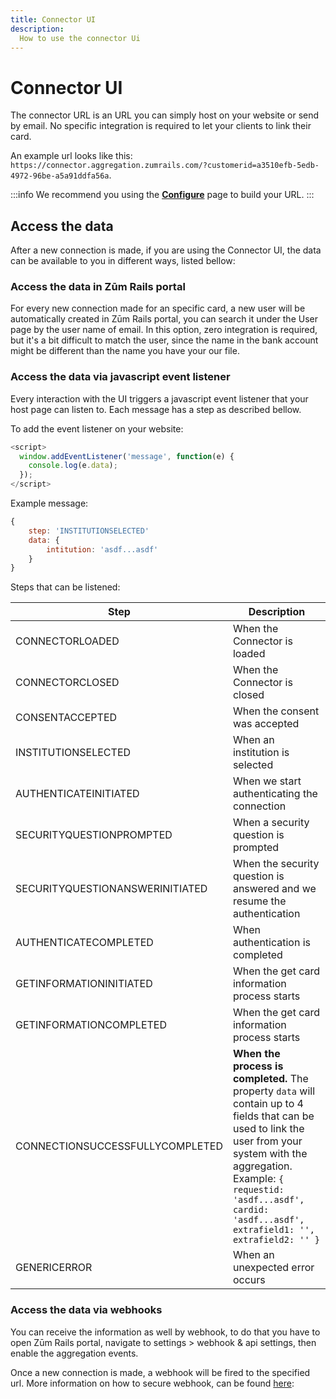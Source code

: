 ```yaml
---
title: Connector UI
description:
  How to use the connector Ui
---
```


# Connector UI

The connector URL is an URL you can simply host on your website or send by email. No specific integration is required to let your clients to link their card.

An example url looks like this: `https://connector.aggregation.zumrails.com/?customerid=a3510efb-5edb-4972-96be-a5a91ddfa56a`.

:::info
We recommend you using the **[Configure](./configure)** page to build your URL.
:::

## Access the data

After a new connection is made, if you are using the Connector UI, the data can be available to you in different ways, listed bellow:

### Access the data in Zūm Rails portal

For every new connection made for an specific card, a new user will be automatically created in Zūm Rails portal, you can search it under the User page by the user name of email. In this option, zero integration is required, but it's a bit difficult to match the user, since the name in the bank account might be different than the name you have your our file. 

### Access the data via javascript event listener

Every interaction with the UI triggers a javascript event listener that your host page can listen to. Each message has a step as described bellow.

To add the event listener on your website:

```javascript
<script>
  window.addEventListener('message', function(e) {
    console.log(e.data);
  });
</script>
```

Example message:

```javascript
{
    step: 'INSTITUTIONSELECTED'
    data: {
        intitution: 'asdf...asdf'
    }
}
```

Steps that can be listened:

Step | Description 
----- | ----
CONNECTORLOADED | When the Connector is loaded
CONNECTORCLOSED | When the Connector is closed
CONSENTACCEPTED | When the consent was accepted
INSTITUTIONSELECTED | When an institution is selected
AUTHENTICATEINITIATED | When we start authenticating the connection
SECURITYQUESTIONPROMPTED | When a security question is prompted
SECURITYQUESTIONANSWERINITIATED | When the security question is answered and we resume the authentication
AUTHENTICATECOMPLETED | When authentication is completed
GETINFORMATIONINITIATED | When the get card information process starts
GETINFORMATIONCOMPLETED | When the get card information process starts
CONNECTIONSUCCESSFULLYCOMPLETED | **When the process is completed.** The property `data` will contain up to 4 fields that can be used to link the user from your system with the aggregation. Example: `{ requestid: 'asdf...asdf', cardid: 'asdf...asdf', extrafield1: '', extrafield2: '' }`
GENERICERROR | When an unexpected error occurs

### Access the data via webhooks

You can receive the information as well by webhook, to do that you have to open Zūm Rails portal, navigate to settings > webhook & api settings, then enable the aggregation events.

Once a new connection is made, a webhook will be fired to the specified url. More information on how to secure webhook, can be found [here](../api-specification/webhooks):
